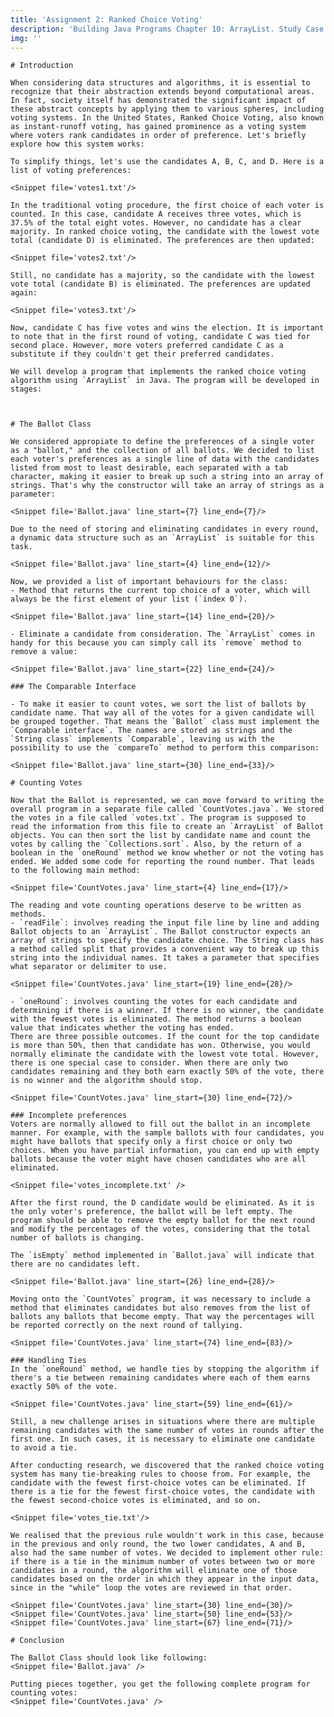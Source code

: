 ```yaml
---
title: 'Assignment 2: Ranked Choice Voting'
description: 'Building Java Programs Chapter 10: ArrayList. Study Case.'
img: ''
---
```



<WeekLayout h1_title='Chapter 10 Study Case: Ranked Choice Voting' main_id='#logic-parser' n_week={2}>
    
    # Introduction

    When considering data structures and algorithms, it is essential to recognize that their abstraction extends beyond computational areas. In fact, society itself has demonstrated the significant impact of these abstract concepts by applying them to various spheres, including voting systems. In the United States, Ranked Choice Voting, also known as instant-runoff voting, has gained prominence as a voting system where voters rank candidates in order of preference. Let's briefly explore how this system works:

    To simplify things, let's use the candidates A, B, C, and D. Here is a list of voting preferences:

    <Snippet file='votes1.txt'/>

    In the traditional voting procedure, the first choice of each voter is counted. In this case, candidate A receives three votes, which is 37.5% of the total eight votes. However, no candidate has a clear majority. In ranked choice voting, the candidate with the lowest vote total (candidate D) is eliminated. The preferences are then updated:

    <Snippet file='votes2.txt'/>

    Still, no candidate has a majority, so the candidate with the lowest vote total (candidate B) is eliminated. The preferences are updated again:

    <Snippet file='votes3.txt'/>

    Now, candidate C has five votes and wins the election. It is important to note that in the first round of voting, candidate C was tied for second place. However, more voters preferred candidate C as a substitute if they couldn't get their preferred candidates.

    We will develop a program that implements the ranked choice voting algorithm using `ArrayList` in Java. The program will be developed in stages:



    # The Ballot Class

    We considered appropiate to define the preferences of a single voter as a "ballot," and the collection of all ballots. We decided to list each voter's preferences as a single line of data with the candidates listed from most to least desirable, each separated with a tab character, making it easier to break up such a string into an array of strings. That's why the constructor will take an array of strings as a parameter:

    <Snippet file='Ballot.java' line_start={7} line_end={7}/>

    Due to the need of storing and eliminating candidates in every round, a dynamic data structure such as an `ArrayList` is suitable for this task.
    
    <Snippet file='Ballot.java' line_start={4} line_end={12}/>

    Now, we provided a list of important behaviours for the class:
    - Method that returns the current top choice of a voter, which will always be the first element of your list (`index 0`).
    
    <Snippet file='Ballot.java' line_start={14} line_end={20}/>

    - Eliminate a candidate from consideration. The `ArrayList` comes in handy for this because you can simply call its `remove` method to remove a value:

    <Snippet file='Ballot.java' line_start={22} line_end={24}/>
    
    ### The Comparable Interface

    - To make it easier to count votes, we sort the list of ballots by candidate name. That way all of the votes for a given candidate will be grouped together. That means the `Ballot` class must implement the `Comparable interface`. The names are stored as strings and the `String class` implements `Comparable`, leaving us with the possibility to use the `compareTo` method to perform this comparison:

    <Snippet file='Ballot.java' line_start={30} line_end={33}/>

    # Counting Votes

    Now that the Ballot is represented, we can move forward to writing the overall program in a separate file called `CountVotes.java`. We stored the votes in a file called `votes.txt`. The program is supposed to read the information from this file to create an `ArrayList` of Ballot objects. You can then sort the list by candidate name and count the votes by calling the `Collections.sort`. Also, by the return of a boolean in the `oneRound` method we know whether or not the voting has ended. We added some code for reporting the round number. That leads to the following main method:

    <Snippet file='CountVotes.java' line_start={4} line_end={17}/>

    The reading and vote counting operations deserve to be written as methods.
    - `readFile`: involves reading the input file line by line and adding Ballot objects to an `ArrayList`. The Ballot constructor expects an array of strings to specify the candidate choice. The String class has a method called split that provides a convenient way to break up this string into the individual names. It takes a parameter that specifies what separator or delimiter to use.

    <Snippet file='CountVotes.java' line_start={19} line_end={28}/>

    - `oneRound`: involves counting the votes for each candidate and determining if there is a winner. If there is no winner, the candidate with the fewest votes is eliminated. The method returns a boolean value that indicates whether the voting has ended.
    There are three possible outcomes. If the count for the top candidate is more than 50%, then that candidate has won. Otherwise, you would normally eliminate the candidate with the lowest vote total. However, there is one special case to consider. When there are only two candidates remaining and they both earn exactly 50% of the vote, there is no winner and the algorithm should stop.

    <Snippet file='CountVotes.java' line_start={30} line_end={72}/>

    ### Incomplete preferences
    Voters are normally allowed to fill out the ballot in an incomplete manner. For example, with the sample ballots with four candidates, you might have ballots that specify only a first choice or only two choices. When you have partial information, you can end up with empty ballots because the voter might have chosen candidates who are all eliminated.

    <Snippet file='votes_incomplete.txt' />

    After the first round, the D candidate would be eliminated. As it is the only voter's preference, the ballot will be left empty. The program should be able to remove the empty ballot for the next round and modify the percentages of the votes, considering that the total number of ballots is changing.

    The `isEmpty` method implemented in `Ballot.java` will indicate that there are no candidates left.

    <Snippet file='Ballot.java' line_start={26} line_end={28}/>

    Moving onto the `CountVotes` program, it was necessary to include a method that eliminates candidates but also removes from the list of ballots any ballots that become empty. That way the percentages will be reported correctly on the next round of tallying.

    <Snippet file='CountVotes.java' line_start={74} line_end={83}/>

    ### Handling Ties
    In the `oneRound` method, we handle ties by stopping the algorithm if there's a tie between remaining candidates where each of them earns exactly 50% of the vote.

    <Snippet file='CountVotes.java' line_start={59} line_end={61}/>

    Still, a new challenge arises in situations where there are multiple remaining candidates with the same number of votes in rounds after the first one. In such cases, it is necessary to eliminate one candidate to avoid a tie.

    After conducting research, we discovered that the ranked choice voting system has many tie-breaking rules to choose from. For example, the candidate with the fewest first-choice votes can be eliminated. If there is a tie for the fewest first-choice votes, the candidate with the fewest second-choice votes is eliminated, and so on.

    <Snippet file='votes_tie.txt'/>

    We realised that the previous rule wouldn't work in this case, because in the previous and only round, the two lower candidates, A and B, also had the same number of votes. We decided to implement other rule: if there is a tie in the minimum number of votes between two or more candidates in a round, the algorithm will eliminate one of those candidates based on the order in which they appear in the input data, since in the "while" loop the votes are reviewed in that order.

    <Snippet file='CountVotes.java' line_start={30} line_end={30}/>
    <Snippet file='CountVotes.java' line_start={50} line_end={53}/>
    <Snippet file='CountVotes.java' line_start={67} line_end={71}/>

    # Conclusion
    
    The Ballot Class should look like following:
    <Snippet file='Ballot.java' />

    Putting pieces together, you get the following complete program for counting votes:
    <Snippet file='CountVotes.java' />

</WeekLayout>
